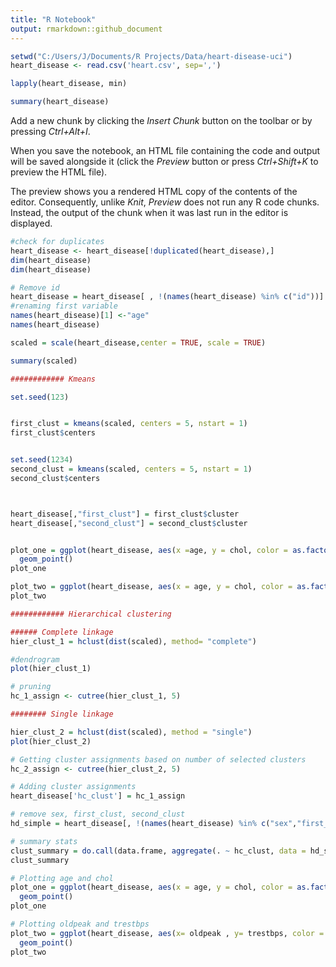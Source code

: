 ---
title: "R Notebook"
output: rmarkdown::github_document
---

```{r}

setwd("C:/Users/J/Documents/R Projects/Data/heart-disease-uci")
heart_disease <- read.csv('heart.csv', sep=',')

lapply(heart_disease, min)

summary(heart_disease)
```

Add a new chunk by clicking the *Insert Chunk* button on the toolbar or by pressing *Ctrl+Alt+I*.

When you save the notebook, an HTML file containing the code and output will be saved alongside it (click the *Preview* button or press *Ctrl+Shift+K* to preview the HTML file).

The preview shows you a rendered HTML copy of the contents of the editor. Consequently, unlike *Knit*, *Preview* does not run any R code chunks. Instead, the output of the chunk when it was last run in the editor is displayed.
```{r}
#check for duplicates
heart_disease <- heart_disease[!duplicated(heart_disease),]
dim(heart_disease)
dim(heart_disease)

# Remove id
heart_disease = heart_disease[ , !(names(heart_disease) %in% c("id"))]
#renaming first variable
names(heart_disease)[1] <-"age"
names(heart_disease)  

scaled = scale(heart_disease,center = TRUE, scale = TRUE)

summary(scaled)
```

```{r}
############ Kmeans

set.seed(123)


first_clust = kmeans(scaled, centers = 5, nstart = 1)
first_clust$centers


set.seed(1234)
second_clust = kmeans(scaled, centers = 5, nstart = 1)
second_clust$centers



heart_disease[,"first_clust"] = first_clust$cluster
heart_disease[,"second_clust"] = second_clust$cluster


plot_one = ggplot(heart_disease, aes(x =age, y = chol, color = as.factor(first_clust))) + 
  geom_point()
plot_one 

plot_two = ggplot(heart_disease, aes(x = age, y = chol, color = as.factor(second_clust))) +  geom_point()
plot_two

```

```{r}

############ Hierarchical clustering

###### Complete linkage
hier_clust_1 = hclust(dist(scaled), method= "complete")

#dendrogram
plot(hier_clust_1)

# pruning
hc_1_assign <- cutree(hier_clust_1, 5)

######## Single linkage

hier_clust_2 = hclust(dist(scaled), method = "single")
plot(hier_clust_2)

# Getting cluster assignments based on number of selected clusters
hc_2_assign <- cutree(hier_clust_2, 5)

# Adding cluster assignments
heart_disease['hc_clust'] = hc_1_assign

# remove sex, first_clust, second_clust
hd_simple = heart_disease[, !(names(heart_disease) %in% c("sex","first_clust","second_clust"))]

# summary stats
clust_summary = do.call(data.frame, aggregate(. ~ hc_clust, data = hd_simple, function(x) c(avg = mean(x), sd = sd(x))))
clust_summary
```
```{r}
# Plotting age and chol
plot_one = ggplot(heart_disease, aes(x = age, y = chol, color = as.factor(hc_clust))) + 
  geom_point()
plot_one 

# Plotting oldpeak and trestbps
plot_two = ggplot(heart_disease, aes(x= oldpeak , y= trestbps, color = as.factor(hc_clust))) + 
  geom_point()
plot_two

```

